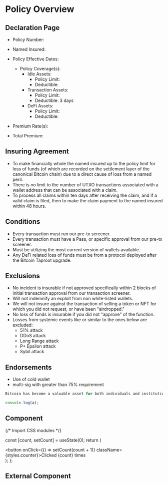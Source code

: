 # Policy Overview

## Declaration Page
 - Policy Number:
 - Named Insured:
 - Policy Effective Dates:
    - Policy Coverage(s):
        - Idle Assets:
          - Policy Limit: 
          - Deductible: 
        - Transaction Assets:
          - Policy Limit: 
          - Deductible: 3 days 
        - DeFi Assets:
          - Policy Limit:
          - Deductible:

 - Premium Rate(s):
 - Total Premium:

## Insuring Agreement
 - To make financially whole the named insured up to the policy limit for loss of funds (of which are recorded on the settlement layer of the canonical Bitcoin chain) due to a direct cause of loss from a named peril.
 - There is no limit to the number of UTXO transactions associated with a wallet address that can be associated with a claim. 
 - To process all claims within ten days after receiving the claim, and if a valid claim is filed, then to make the claim payment to the named insured within 48 hours. 

## Conditions
 - Every transaction must run our pre-tx screener.
 - Every transaction must have a Pass, or specific approval from our pre-tx screener.
 - Must be utilizing the most current version of wallets available.
 - Any DeFi related loss of funds must be from a protocol deployed after the Bitcoin Taproot upgrade.

## Exclusions
 - No incident is insurable if not approved specifically within 2 blocks of initial transaction approval from our transaction screener.
 - Will not indemnify an exploit from non white-listed wallets.
 - We will not insure against the transaction of selling a token or NFT for which you did not request, or have been "airdropped."
 - No loss of funds is insurable if you did not "approve" of the function.
 - Losses from systemic events like or similar to the ones below are excluded:
   - 51% attack
   - DDoS attack
   - Long Range attack
   - P+ Epsilon attack
   - Sybil attack

## Endorsements
 - Use of cold wallet
 - multi-sig with greater than 75% requirement


```js filename="demo.js" {3} copy
Bitcoin has become a valuable asset for both individuals and institutions and as more people invest in Bitcoin, it's crucial to find effective ways to insure these digital assets. That's where Bitcoin Captive Insurance (BCI) comes into play—a unique insurance model that provides coverage for your Bitcoin holdings while giving you back all underwriting profit.

console.log(a);
```

## Component


{/* Import CSS modules */}

  const [count, setCount] = useState(0);
  return (
    <div>
      <button onClick={() => setCount(count + 1)} className={styles.counter}>Clicked {count} times</button>
    </div>
  );
};

<Counter/>

## External Component


<Counters />
